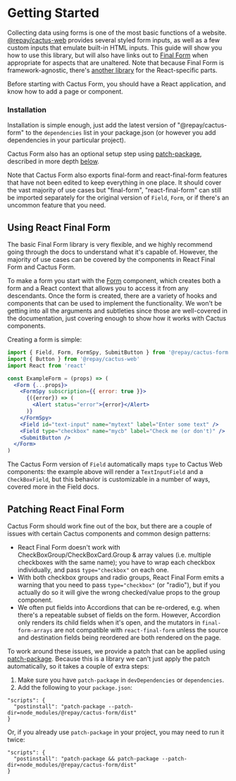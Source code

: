 
<Meta title="Cactus Form/Getting Started" />

# Getting Started

Collecting data using forms is one of the most basic functions of a website. [@repay/cactus-web](/story/cactus-web-intro--page) provides several styled form inputs, as well as a few custom inputs that emulate built-in HTML inputs. 
This guide will show you how to use this library, but will also have links out to [Final Form](https://final-form.org/) when appropriate for aspects that are unaltered.
Note that because Final Form is framework-agnostic, there's [another library](https://final-form.org/react) for the React-specific parts.

Before starting with Cactus Form, you should have a React application, and know how to add a page or component.

### Installation

Installation is simple enough, just add the latest version of "@repay/cactus-form" to the `dependencies` list in your package.json (or however you add dependencies in your particular project).

Cactus Form also has an optional setup step using [patch-package](https://www.npmjs.com/package/patch-package), described in more depth [below](#patching-react-final-form).

Note that Cactus Form also exports final-form and react-final-form features that have not been edited to keep everything in one place. It should cover the vast majority of use cases but "final-form", "react-final-form" can still be imported separately for the original version of `Field`, `Form`, or if there's an uncommon feature that you need.

## Using React Final Form

The basic Final Form library is very flexible, and we highly recommend going through the docs to understand what it's capable of. However, the majority of use cases can be covered by the components in React Final Form and Cactus Form.

To make a form you start with the [Form](/docs/cactus-form-components-form--page) component,
which creates both a form and a React context that allows you to access it from any descendants.
Once the form is created, there are a variety of hooks and components that can be used to implement the functionality.
We won't be getting into all the arguments and subtleties since those are well-covered in the documentation,
just covering enough to show how it works with Cactus components.

Creating a form is simple:

```jsx
import { Field, Form, FormSpy, SubmitButton } from '@repay/cactus-form'
import { Button } from '@repay/cactus-web'
import React from 'react'

const ExampleForm = (props) => (
  <Form {...props}>
    <FormSpy subscription={{ error: true }}>
      {({error}) => (
        <Alert status="error">{error}</Alert>
      )}
    </FormSpy>
    <Field id="text-input" name="mytext" label="Enter some text" />
    <Field type="checkbox" name="mycb" label="Check me (or don't)" />
    <SubmitButton />
  </Form>
)
```

The Cactus Form version of `Field` automatically maps `type` to Cactus Web components:
the example above will render a `TextInputField` and a `CheckBoxField`,
but this behavior is customizable in a number of ways, covered more in the Field docs.


## Patching React Final Form

Cactus Form should work fine out of the box, but there are a couple of issues
with certain Cactus components and common design patterns:

- React Final Form doesn't work with CheckBoxGroup/CheckBoxCard.Group & array values (i.e. multiple checkboxes with the same name); you have to wrap each checkbox individually, and pass `type="checkbox"` on each one.
- With both checkbox groups and radio groups, React Final Form emits a warning that you need to pass `type="checkbox"` (or "radio"), but if you actually do so it will give the wrong checked/value props to the group component.
- We often put fields into Accordions that can be re-ordered, e.g. when there's a repeatable subset of fields on the form. However, Accordion only renders its child fields when it's open, and the mutators in `final-form-arrays` are not compatible with `react-final-form` unless the source and destination fields being reordered are both rendered on the page.

To work around these issues, we provide a patch that can be applied using [patch-package](https://www.npmjs.com/package/patch-package).
Because this is a library we can't just apply the patch automatically, so it takes a couple of extra steps:

1. Make sure you have `patch-package` in `devDependencies` or `dependencies`.
2. Add the following to your `package.json`:

```
"scripts": {
  "postinstall": "patch-package --patch-dir=node_modules/@repay/cactus-form/dist"
}
```

Or, if you already use `patch-package` in your project, you may need to run it twice:

```
"scripts": {
  "postinstall": "patch-package && patch-package --patch-dir=node_modules/@repay/cactus-form/dist"
}
```
